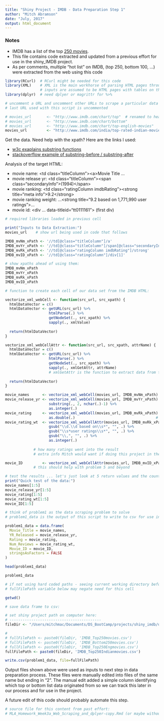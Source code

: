 ```yaml
---
title: "Shiny Project - IMDB - Data Preparation Step 1"
author: "Mitch Abramson"
date: "July, 2017"
output: html_document
---
```


### Notes

- IMDB has a list of the top [250 movies](http://www.imdb.com/chart/top). 
- This file contains code extracted and updated from a previous effort for use in the shiny_IMDB project.
- As per comments, multiple "hot list" on IMDB, (top 250, bottom 100, ...) were extracted from the web using this code

```r

library(RCurl)  # RCurl might be needed for this code
library(XML)    # XML is the main workhorse of parsing HTML pages through XPath to extract specific fields
                # inputs are assumed to be HTML pages with tables on them
library(dplyr)  # need dplyer or magrittr for %>%

# uncomment a URL and uncomment other URLs to scrape a particular data set
# last URL used with this script is uncommented

# movies_url       <- "http://www.imdb.com/chart/top"  # renamed to head off conflict w/ base 'url'
# movies_url       <- "http://www.imdb.com/chart/bottom" 
# movies_url       <- "http://www.imdb.com/chart/top-english-movies"
movies_url         <- "http://www.imdb.com/india/top-rated-indian-movies/"

```
Get the data.  Need help with the xpath?  Here are the links I used:

  - [w3c exaplains substring functions](https://www.w3.org/TR/1999/REC-xpath-19991116/#function-substring-before)
  - [stackoverflow example of substring-before / substring-after](http://stackoverflow.com/questions/4720480/xpath-select-only-part-of-an-attribute)

Analysis of the target HTML:

  - movie name: \<td class="titleColumn"\>\<a\>Movie Title ...
  - movie release yr: \<td class="titleColumn"\>\<span class="secondaryInfo"\>(1994)\</span\>
  - movie ranking: \<td class="ratingColumn imdbRating"\>\<strong title="meta info"\>9.2\</strong\>
  - movie ranking weight: ...\<strong title="9.2 based on 1,771,990 user ratings"\>...
  - movie id: <td class="ratingColumn"><div ... data-titleid="tt0111161"> (first div)

```r
# required libraries loaded in previous cell

print("Inputs to Data Extraction:")
movies_url    # show url being used in code that follows

IMDB_mvNm_xPath <- '//td[@class="titleColumn"]/a'
IMDB_mvYr_xPath <- '//td[@class="titleColumn"]/span[@class="secondaryInfo"]'
IMDB_mvRk_xPath <- '//td[@class="ratingColumn imdbRating"]/strong'
IMDB_mvID_xPath <- '//td[@class="ratingColumn"]/div[1]'

# show xpaths ahead of using them:
IMDB_mvNm_xPath
IMDB_mvYr_xPath
IMDB_mvRk_xPath
IMDB_mvID_xPath

```

```r

# function to create each cell of our data set from the IMDB HTML:

vectorize_xml_webCell <- function(src_url, src_xpath) {
  htmlDataVector = c()
  htmlDataVector <- getURL(src_url) %>%
                    htmlParse(.) %>%
                    getNodeSet(., src_xpath) %>%
                    sapply(., xmlValue)
  
  return(htmlDataVector)
}

```

```r

vectorize_xml_webCellAttr <- function(src_url, src_xpath, attrName) {
  htmlDataVector = c()
  htmlDataVector <- getURL(src_url) %>%
                    htmlParse(.) %>%
                    getNodeSet(., src_xpath) %>%
                    sapply(., xmlGetAttr, attrName)
                    # xmlGetAttr is the function to extract data from the attrName on the node set
  
  return(htmlDataVector)
}

```

```r

movie_names      <- vectorize_xml_webCell(movies_url, IMDB_mvNm_xPath)
movie_release_yr <- vectorize_xml_webCell(movies_url, IMDB_mvYr_xPath) %>%
                    substring(., 2, nchar(.)-1) %>%
                    as.integer(.)
movie_rating     <- vectorize_xml_webCell(movies_url, IMDB_mvRk_xPath) %>%
                    as.double(.)                                     # convert to numbers
movie_rating_wt  <- vectorize_xml_webCellAttr(movies_url, IMDB_mvRk_xPath, "title") %>%
                    gsub("\\d.\\d based on\\s*", "", .) %>%
                    gsub("\\s*user ratings\\s*", "", .) %>%
                    gsub("\\,", "", .) %>%
                    as.integer(.)
                    
             # how many ratings went into the result
             # extra info Mitch would want if doing this project in the real world

movie_ID         <- vectorize_xml_webCellAttr(movies_url, IMDB_mvID_xPath, "data-titleid") 
             # this should help with problem 5 and beyond

# test the results ... let's just look at 5 return values and the count from each item
print("Quick test of the data:")
movie_names[1:5]
movie_release_yr[1:5]
movie_rating[1:5]
movie_rating_wt[1:5]
movie_ID[1:5]

```

```r

# think of problem1 as the data scraping problem to solve
# problem1_data is the output of this script to write to csv for use in data projects

problem1_data = data.frame(
  Movie_Title = movie_names,
  YR_Released = movie_release_yr,
  Rating = movie_rating,
  Num_Reviews = movie_rating_wt,
  Movie_ID = movie_ID,
  stringsAsFactors = FALSE
)

head(problem1_data)

```

```r
problem1_data

```

```r

# if not using hard coded paths - seeing current working directory before performing write is a good idea
# fullFilePath variable below may negate need for this cell

getwd()

```

```r
# save data frame to csv:

# set shiny project path on computer here:
# ------------------------------------------
fileDir <- "/Users/mitchmac/Documents/DS_BootCamp/projects/shiny_imdb/data/"

# 
# fullFilePath <- paste0(fileDir, 'IMDB_Top250movies.csv')
# fullFilePath <- paste0(fileDir, 'IMDB_Bottom250movies.csv')
# fullFilePath <- paste0(fileDir, 'IMDB_Top250Engmovies.csv')
fullFilePath <- paste0(fileDir, 'IMDB_Top250Indianmovies.csv')

write.csv(problem1_data, file=fullFilePath)              

```

Output files shown above were used as inputs to next step in data preparation process.  These files were manually edited
into files of the same name but ending in "2".  The manual edit added a simple column identifying which top or bottom list
data originated from so we can track this later in our process and for use in the project.

A future edit of this code should probably automate this step.

```r

# source file for this content from past effort:
# MLA_Homework_Week3a_Web_Scraping_and_dplyer-copy.Rmd (or maybe without "-copy")

```


